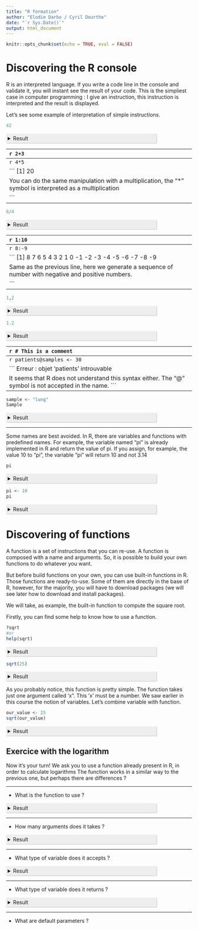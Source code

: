 ```yaml
---
title: "R formation"
author: "Elodie Darbo / Cyril Dourthe"
date: "`r Sys.Date()`"
output: html_document
---
```


<style>
details > summary {
  padding: 4px;
  width: 400px;
  background-color: #eeeeee;
  border: none;
  box-shadow: 1px 1px 2px #bbbbbb;
  cursor: pointer;
}
​
details > p {
  background-color: #E0F8EC;
  padding: 4px;
  margin: 0;
  box-shadow: 1px 1px 2px #bbbbbb;
}
</style>

```r
knitr::opts_chunk$set(echo = TRUE, eval = FALSE)
```

# Discovering the R console

R is an interpreted language. If you write a code line in the console and validate it, you will instant see the result of your code. This is the simpliest case in computer programming : I give an instruction, this instruction is interpreted and the result is displayed.

Let's see some example of interpretation of simple instructions.

```r
42
```
<details>
  <summary>Result</summary>

```
[1] 42

If you just type a number, R will interpret the simplest way : by returning the number you entered. Here, it will be 42. The interpretation in this case is simple.
```
</details>

--------------------------------------------------------------------------------------------------------------------------------------------------------
```r
2+3
```
<details>
  <summary>Result</summary>

```
[1] 5

Unlike the previous line, R will not return "2+3", but it interpret the "+" symbol as an addition. R is able to interpret certain symbol especially for arithmetic operation for example.
```
</details> 
  
--------------------------------------------------------------------------------------------------------------------------------------------------------
```r
4*5
```
<details>
  <summary>Result</summary>

```
[1] 20

You can do the same manipulation with a multiplication, the "*" symbol is interpreted as a multiplication

```
</details> 
--------------------------------------------------------------------------------------------------------------------------------------------------------
```r
6/4
```
<details>
  <summary>Result</summary>

```
[1] 1.5

Same phenomenon, but with the division, the "/" symbol is interpreted as a division

```
</details> 
--------------------------------------------------------------------------------------------------------------------------------------------------------
```r
1:10
```
<details>
  <summary>Result</summary>

```
[1] 1  2  3  4  5  6  7  8  9 10

This line is different. The ":" is called a colon. With this symbol you can generate a sequence of number.

```
</details> 
--------------------------------------------------------------------------------------------------------------------------------------------------------
```r
8:-9
```
<details>
  <summary>Result</summary>

```
[1] 8  7  6  5  4  3  2  1  0 -1 -2 -3 -4 -5 -6 -7 -8 -9

Same as the previous line, here we generate a sequence of number with negative and positive numbers.

```
</details> 

--------------------------------------------------------------------------------------------------------------------------------------------------------
```r
1,2
```
<details>
  <summary>Result</summary>

```
Erreur : ',' inattendu(e) dans "1,"

Oops, it seems we have a problem here. The interpreter obviously can't read the comma correctly...

```
</details> 

```r
1.2
```
<details>
  <summary>Result</summary>

```
[1] 1.2

R is demanding when it comes to the use of certain symbols, particularly decimal numbers. In french, we used to write the decimal with a comma like in this example. But in English, the decimal separator is a point not a comma. If you write it with a comma, an error will occurred, R can't interpret what you wrote.
```
</details> 


--------------------------------------------------------------------------------------------------------------------------------------------------------
```r
# This is a comment
```
<details>
  <summary>Result</summary>

```
> This is a comment

You can write entire lines of text. To do this, simply use the "#" symbol at the beginning of the line. This code line is called a comment, and it is used to indicate that the different lines of code we write do.
```
</details> 


# Work with variables

A variable is a storage space, like a box. In this box, you can store a value that can have different types : numeric, string, table...

Sounds great, but what's it really for?
It's probably the question you've been asking yourself.

You probably noticed when doing the previous exercise in the console, that what you entered was interpreted and returned as a result. However, it's impossible to retrieve this result unless you retype the instruction line.

Here's what we're going to use the variables for. We can store simple structures like numbers or characters string, but we can also store more complex structures such as arrays or matrices. This is called the type of a variable.

It's an important notion in programming, and even more in R, as the language is sometimes rather capricious with variable typing as we will see during the course.

Here is a reminder of some existing types :

| Type | Description | Examples | Notes |
|----------|----------|----------|----------|
| Numeric / Integer | float, integer, complex | 8, 1.8 | The point is used for decimal |
| Character / String | character, character string | "char1",'char2' | Character strings are defined by simple or double quotes |
| Logic / Boolean | logical used for comparison (==, !=, >, %in%, …) | TRUE, FALSE | Predefined variables |
| Other types | NA, NULL | missing value, empty | Predefined variables, impact mathematical operation |
| Functions | Embed instructions and return a result | max(arg1,arg2) substring(arg1,arg2,...) | Many functions are predefined, read the help |

## Assign a value to a variable

Now that you know what variables are for, we will see how to assign a value in a variable.
To do this, you can use two different symbols
The first symbol is "<-". Generally it is preferred when assigning values to variables. But you can also use "=" symbol to assign a value.
The reason is the symbol "=" is also used for other things and it can creates confusion when writing code.

Let's see an example :

```r
P240_nb_rep <- 3
P240_nb_rep
```
<details>
  <summary>Result</summary>

```
[1] 3

Here we created a variable named "P240_nb_rep" and we assigned the value 3 in the variable.
So when we write "P240_nb_rep" in the console for example, the value 3 appears.

```
</details> 

Remember ? We saw that RStudio offered several panels, including one called Environment.

Normally, if you take a look, you'll see that your variable "P240_nb_rep" appeared. All the variables you create will appear in this panel.

## Name a variable

The choice of name is important: it must be clear to identify the function of the variable and what it contains. In our example, we named our variable 'P240_nb_rep' that store the number of replicates (3) for patient 240.

There are certain rules to follow when choosing a name :

-   Cannot start with a number.
-   Cannot contain special characters like **&,",',/,,\@,\$,(),[],{}**, and more generally all mathematical operators and punctuation.
-   Case-sensitive : name $\neq$ Name.

```r
240_nb_rep <- 30
```
<details>
  <summary>Result</summary>

```
Erreur : entrée inattendue dans "240_"

First rule broken ! R does not support variables whose name begins with a digit.
```
</details> 
--------------------------------------------------------------------------------------------------------------------------------------------------------
```r
patients@samples <- 30
```
<details>
  <summary>Result</summary>

```
Erreur : objet 'patients' introuvable

It seems that R does not understand this syntax either. The "@" symbol is not accepted in the name.
```
</details> 

--------------------------------------------------------------------------------------------------------------------------------------------------------
```r
sample <- "lung"
Sample
```
<details>
  <summary>Result</summary>

```
Erreur : objet 'Sample' introuvable

Here the definition of the variable is correct. The problem is the case, our variable is called "sample" not "Sample".
```
</details> 

--------------------------------------------------------------------------------------------------------------------------------------------------------

Some names are best avoided. In R, there are variables and functions with predefined names. For example, the variable named "pi" is already implemented in R and return the value of pi. If you assign, for example, the value 10 to "pi", the variable "pi" will return 10 and not 3.14

```r
pi
```
<details>
  <summary>Result</summary>

```
[1] 3.141593

```
</details> 

```r
pi <- 10
pi
```
<details>
  <summary>Result</summary>

```
[1] 10

```
</details> 

# Discovering of functions

A function is a set of instructions that you can re-use. A function is composed with a name and arguments.
So, it is possible to build your own functions to do whatever you want.

But before build functions on your own, you can use built-in functions in R. Those functions are ready-to-use.
Some of them are directly in the base of R, however, for the majority, you will have to download packages (we will see later how to download and install packages).

We will take, as example, the built-in function to compute the square root.

Firstly, you can find some help to know how to use a function.

```r
?sqrt
#or
help(sqrt)
```
<details>
  <summary>Result</summary>

```
"sqrt" is the name of the function and the function take one argument (represented by x in the help window). Moreover, the help explains that the argument must be a numeric, a vector or an array.

Don't forget to use internet request to have more information.

```
</details> 

```r
sqrt(25)
```

<details>
  <summary>Result</summary>

```
[1] 5

The function simply return the result of the square root for 25.

```
</details> 

As you probably notice, this function is pretty simple. The function takes just one argument called 'x". This 'x' must be a number.
We saw earlier in this course the notion of variables. Let's combine variable with function.

```r
our_value <- 25
sqrt(our_value)
```

<details>
  <summary>Result</summary>

```
The first thing we do is to define our variable. We called it "our_value" and we assign 25.
And we calculate the sqrt.

[1] 5

We have the expected result : 5. The function has taken into account the variable and its contents in order to return the expected result.

```
</details> 

## Exercice with the logarithm

Now it's your turn! 
We ask you to use a function already present in R, in order to calculate logarithms
The function works in a similar way to the previous one, but perhaps there are differences ?

--------------------------------------------------------------------------------------------------------------------------------------------------------

- What is the function to use ?


<details>
  <summary>Result</summary>

```
This is the first step, if you don't know the function you want to use : use help panel or search on the internet.
If you start writing log in the console, you'll see that there are indeed several functions beginning with log. But the one we're most interested in is the first one, called “log”.

?log
help(log)

```
</details> 

--------------------------------------------------------------------------------------------------------------------------------------------------------

- How many arguments does it takes ?


<details>
  <summary>Result</summary>

```
The function log takes 2 arguments : 
- x : this is basically a number for example
- base : this argument allows to specify which base you want to use

```
</details> 

--------------------------------------------------------------------------------------------------------------------------------------------------------

- What type of variable does it accepts ?


<details>
  <summary>Result</summary>

```
The first argument x must be a numeric or a vector.
The base argument must be a positive number. 

```
</details> 

--------------------------------------------------------------------------------------------------------------------------------------------------------

- What type of variable does it returns ?


<details>
  <summary>Result</summary>

```
The function returns the result in numeric type.

```
</details> 

--------------------------------------------------------------------------------------------------------------------------------------------------------

- What are default parameters ?


